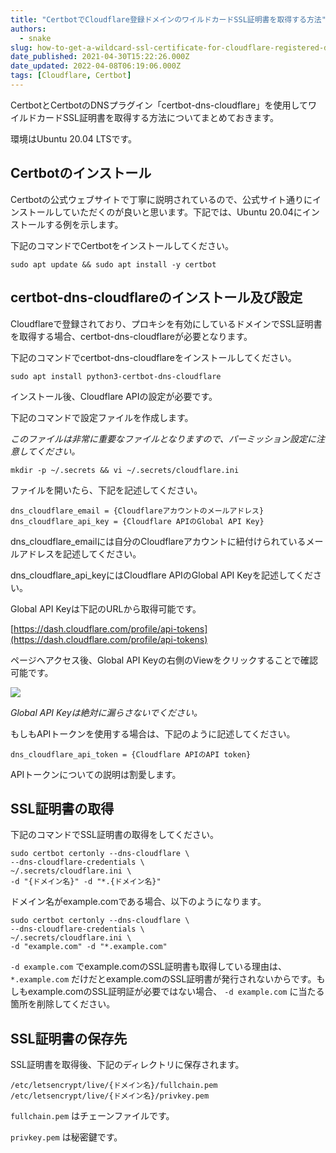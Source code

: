 ```yaml
---
title: "CertbotでCloudflare登録ドメインのワイルドカードSSL証明書を取得する方法"
authors:
  - snake
slug: how-to-get-a-wildcard-ssl-certificate-for-cloudflare-registered-domain-with-certbot
date_published: 2021-04-30T15:22:26.000Z
date_updated: 2022-04-08T06:19:06.000Z
tags: [Cloudflare, Certbot]
---
```


CertbotとCertbotのDNSプラグイン「certbot-dns-cloudflare」を使用してワイルドカードSSL証明書を取得する方法についてまとめておきます。

環境はUbuntu 20.04 LTSです。

## Certbotのインストール

Certbotの公式ウェブサイトで丁寧に説明されているので、公式サイト通りにインストールしていただくのが良いと思います。下記では、Ubuntu 20.04にインストールする例を示します。

下記のコマンドでCertbotをインストールしてください。

    sudo apt update && sudo apt install -y certbot

## certbot-dns-cloudflareのインストール及び設定

Cloudflareで登録されており、プロキシを有効にしているドメインでSSL証明書を取得する場合、certbot-dns-cloudflareが必要となります。

下記のコマンドでcertbot-dns-cloudflareをインストールしてください。

    sudo apt install python3-certbot-dns-cloudflare

インストール後、Cloudflare APIの設定が必要です。

下記のコマンドで設定ファイルを作成します。

*このファイルは非常に重要なファイルとなりますので、パーミッション設定に注意してください。*

    mkdir -p ~/.secrets && vi ~/.secrets/cloudflare.ini

ファイルを開いたら、下記を記述してください。

    dns_cloudflare_email = {Cloudflareアカウントのメールアドレス}
    dns_cloudflare_api_key = {Cloudflare APIのGlobal API Key}

dns_cloudflare_emailには自分のCloudflareアカウントに紐付けられているメールアドレスを記述してください。

dns_cloudflare_api_keyにはCloudflare APIのGlobal API Keyを記述してください。

Global API Keyは下記のURLから取得可能です。

[https://dash.cloudflare.com/profile/api-tokens](https://dash.cloudflare.com/profile/api-tokens)

ページへアクセス後、Global API Keyの右側のViewをクリックすることで確認可能です。

![](https://i.imgur.com/1YbXveM.png)

*Global API Keyは絶対に漏らさないでください。*

もしもAPIトークンを使用する場合は、下記のように記述してください。

    dns_cloudflare_api_token = {Cloudflare APIのAPI token}

APIトークンについての説明は割愛します。

## SSL証明書の取得

下記のコマンドでSSL証明書の取得をしてください。

    sudo certbot certonly --dns-cloudflare \
    --dns-cloudflare-credentials \
    ~/.secrets/cloudflare.ini \
    -d "{ドメイン名}" -d "*.{ドメイン名}"

ドメイン名がexample.comである場合、以下のようになります。

    sudo certbot certonly --dns-cloudflare \
    --dns-cloudflare-credentials \
    ~/.secrets/cloudflare.ini \
    -d "example.com" -d "*.example.com"

`-d example.com` でexample.comのSSL証明書も取得している理由は、 `*.example.com` だけだとexample.comのSSL証明書が発行されないからです。もしもexample.comのSSL証明証が必要ではない場合、 `-d example.com` に当たる箇所を削除してください。

## SSL証明書の保存先

SSL証明書を取得後、下記のディレクトリに保存されます。

    /etc/letsencrypt/live/{ドメイン名}/fullchain.pem
    /etc/letsencrypt/live/{ドメイン名}/privkey.pem

`fullchain.pem` はチェーンファイルです。

`privkey.pem` は秘密鍵です。
